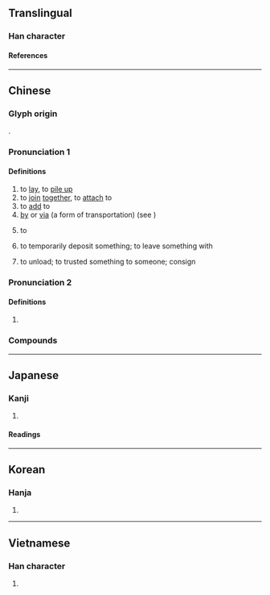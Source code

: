 {{character info}}
==Translingual==

===Han character===
{{Han char|rn=64|rad=手|as=10|asmj+=9|sn=13|snmj+=12|four=54061|canj=QTOR|ids=⿰扌荅}}

====References====
{{Han ref|kx=0448.040|dkj=12508|dj=0798.220|hdz=31912.030|uh=642D}}

----

==Chinese==
{{zh-forms}}

===Glyph origin===
{{Han etym}}
{{Han compound|手|alt1=扌|t1=hand|荅|ls=psc|c1=s|c2=p}}.

===Pronunciation 1===
{{zh-pron
|m=dā
|ma=Zh-da.ogg
|c=daap3
|g=dat6
|h=pfs=tap
|md=dák
|mn=ml,jj,tw:tah/tap
|mn_note=tah - vernacular; tap - literary
|mn-t=dah4
|w=4taq
|mc=n
|oc=1
|cat=v
}}

====Definitions====
{{zh-hanzi}}

# to [[lay]], to [[pile up]]
# to [[join]] [[together]], to [[attach]] to
# to [[add]] to
# [[by]] or [[via]] (a form of transportation) (see {{zh-l|搭乘}})
#: {{zh-x|搭車|'''by''' vehicle}}
#: {{zh-x|搭船|'''by''' boat}}
#: {{zh-x|途中 轉 搭 別 的 飛機|to transfer en route '''via''' another plane}}
#: {{zh-x|他 每天 早上 都 要 搭車 去 上學。|He has to get to school '''by''' vehicle every single morning.}}
# {{lb|zh|Wu}} to {{gl|indirect or benefactive preposition, indicates recipient; equivalent to Mandarin {{zh-l|給}}}}
#: {{zh-x|我 來 搭 儂 介紹，搿 位 是 王 先生。|Let me introduce him '''to''' you, this is Mr Wang.|SH|tr=3ngu+3le+4taq+3non+2jia zau+5geq+3hhue+3zr+3hhuaan+1xi san}}
# {{lb|zh|Hakka}} to temporarily deposit something; to leave something  with
# {{lb|zh|Hakka}} to unload; to trusted something to someone; consign

===Pronunciation 2===
{{zh-pron
|m=tà
|mc=y
|oc=2
|cat=
}}

====Definitions====
{{zh-hanzi}}

# {{zh-alt-lb|搨}} {{rfdef|zh}}

===Compounds===
{{zh-der|搭𨋢|搭檯|一搭一唱|不搭調|彎弓搭箭|不搭嘴|丟搭|哈搭|不零不搭|兜搭|勾肩搭背|不搭腔|七搭八搭|一搭兩用|不搭對|另搭架子|勾搭|勾勾搭搭|一搭|八搭麻鞋|搭腳|搭印|捎搭|搭漿|沒趣搭拉|搭桌|滴零搭拉|搭訕|搭腔|搭負|搭乘|搭腰|搭架子|牽線搭橋|搭連|搭涼篷|搭背|搭蓋|燥不搭的|搭剌子|搭分兒|搭剌|搭賣|搭伙|搭幫|扳搭饊子|搭聯|搭面|拈弓搭箭|搭棚|搭檔|搭碴兒|搭建|抹搭|搭嘴|搭運|擺搭|搭會|搭話|搭便車|搭調|搭載|搭手|搭纏|搭夥|搭伏|搭搭撒撒|搭七搭八|扭搭|疙搭|搭赸|滴里搭拉|挨肩搭背|沒搭煞|搭飯|搭岔兒|搭颯|搭搭拈拈|搭護|搭橋|搭伏定|括搭|搭館|瓜搭|搭膊|搭弩張弓|挑搭|救搭|搭腳兒|搭抗|白搭|搭墩|掛搭|搭識|搭救|溜搭|搭鋪|搭不上線|搭景|板搭饊子|搭理|牌搭子|抽搭|搭班子|煤搭|拉線搭橋|搭伴|漏虀搭菜|搭克露|湊搭|搭船|搭扶定|搭附|板搭|搭換|沒搭撒|搭車|搭子|搭乾鋪|搭包|搭梯子|油搭扇|死心搭地|搭拉|搭跳|搭褳|昏頭搭腦|挂搭|搭頭|撲搭地|搭配|搭撒|搭扶|搭圾|扯弓搭箭|花搭著|背搭|配搭|襯搭|麻搭|袖搭兒|訕不搭的|胡鋪搭|絮搭|麻將搭子|這搭兒|配搭兒|鐵搭|鉤搭|那搭|被搭子|花花搭搭|頂搭|胡撲搭|九唔搭八|牛頭唔搭馬嘴}}

{{zh-cat|Elementary}}

----

==Japanese==

===Kanji===
{{ja-kanji|grade=c|rs=手10}}

# {{rfdef|ja|sort=手10}}

====Readings====
{{ja-readings
|on=とう
|kun=の-る, の-せる
}}

----

==Korean==

===Hanja===
{{ko-hanja|hangeul=탑}}

# {{rfdef|ko|sort=手10}}

----

==Vietnamese==

===Han character===
{{vi-readings|reading=đắp, đáp, ráp, tháp, thắp|rs=手10}}

# {{rfdef|vi|sort=手10}}